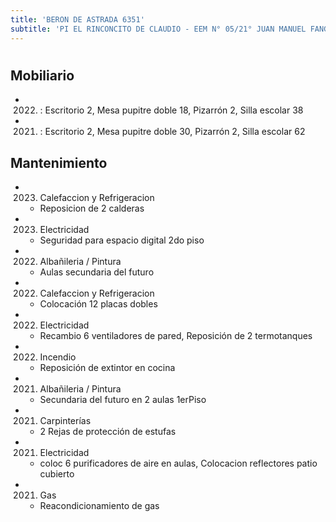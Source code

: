 ```yaml
---
title: 'BERON DE ASTRADA 6351'
subtitle: 'PI EL RINCONCITO DE CLAUDIO - EEM N° 05/21° JUAN MANUEL FANGIO - EPC N° 16 DR. SOFANOR NOVILLO CORVALAN'
---
```


#


## Mobiliario

*  (2022) : Escritorio 2, Mesa pupitre doble 18, Pizarrón 2, Silla escolar 38 

*  (2021) : Escritorio 2, Mesa pupitre doble 30, Pizarrón 2, Silla escolar 62 





## Mantenimiento

*  (2023) Calefaccion y Refrigeracion 
    + Reposicion de 2 calderas

*  (2023) Electricidad 
    + Seguridad para espacio digital 2do piso

*  (2022) Albañileria / Pintura 
    + Aulas secundaria del futuro

*  (2022) Calefaccion y Refrigeracion 
    + Colocación 12 placas dobles

*  (2022) Electricidad 
    + Recambio 6 ventiladores de pared, Reposición de 2 termotanques

*  (2022) Incendio 
    + Reposición de extintor en cocina

*  (2021) Albañileria / Pintura 
    + Secundaria del futuro en 2 aulas 1erPiso

*  (2021) Carpinterías 
    + 2 Rejas de protección de estufas

*  (2021) Electricidad 
    + coloc 6 purificadores de aire en aulas, Colocacion reflectores patio cubierto

*  (2021) Gas 
    + Reacondicionamiento de gas



